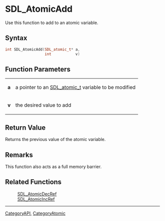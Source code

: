 
= SDL_AtomicAdd =
Use this function to add to an atomic variable.


== Syntax ==
<syntaxhighlight lang='c++'>
int SDL_AtomicAdd(SDL_atomic_t* a,
                  int           v)
</syntaxhighlight>

== Function Parameters ==
{|
|'''a'''
|a pointer to an [[SDL_atomic_t]] variable to be modified
|-
|'''v'''
|the desired value to add
|}

== Return Value ==
Returns the previous value of the atomic variable.

== Remarks ==
This function also acts as a full memory barrier.

== Related Functions ==
:[[SDL_AtomicDecRef]]
:[[SDL_AtomicIncRef]]

----
[[CategoryAPI]], [[CategoryAtomic]]

